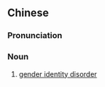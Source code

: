 {{also|性别认同障碍}}
==Chinese==
{{zh-forms|type=42|s=性别认同障碍}}
{{wikipedia|lang=zh}}

===Pronunciation===
{{zh-pron
|m=xìngbié rèntóng zhàng'ài
|c=sing3 bit6 jing6 tung4 zoeng3 ngoi6
|cat=n
}}

===Noun===
{{zh-noun}}

# [[gender identity disorder]]

{{zh-cat|Gender|Psychiatry|Transgender}}